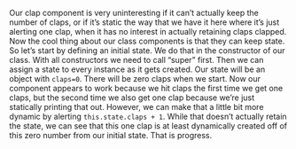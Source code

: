
<article>
<Lesson {...lessons[8]} />

Our clap component is very uninteresting if it can’t actually keep the number of claps, or if it’s static the way that we have it here where it’s just alerting one clap, when it has no interest in actually retaining claps clapped. Now the cool thing about our class components is that they can keep state. So let’s start by defining an initial state. We do that in the constructor of our class. With all constructors we need to call “super” first. Then we can assign a state to every instance as it gets created. Our state will be an object with `claps=0`. There will be zero claps when we start. Now our component appears to work because we hit claps the first time we get one claps, but the second time we also get one clap because we’re just statically printing that out. However, we can make that a little bit more dynamic by alerting `this.state.claps + 1`. While that doesn’t actually retain the state, we can see that this one clap is at least dynamically created off of this zero number from our initial state. That is progress.

<Index />
</article>
